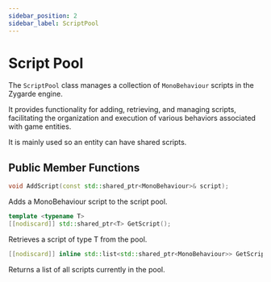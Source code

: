 ```yaml
---
sidebar_position: 2
sidebar_label: ScriptPool
---
```

# Script Pool

The `ScriptPool` class manages a collection of `MonoBehaviour` scripts in the Zygarde engine. <br/>

It provides functionality for adding, retrieving, and managing scripts, facilitating the organization and execution of various behaviors associated with game entities.

It is mainly used so an entity can have shared scripts.

## Public Member Functions
```cpp
void AddScript(const std::shared_ptr<MonoBehaviour>& script);
```
Adds a MonoBehaviour script to the script pool.

```cpp
template <typename T>
[[nodiscard]] std::shared_ptr<T> GetScript();
```
Retrieves a script of type T from the pool.

```cpp
[[nodiscard]] inline std::list<std::shared_ptr<MonoBehaviour>> GetScripts() noexcept;
```
Returns a list of all scripts currently in the pool.

